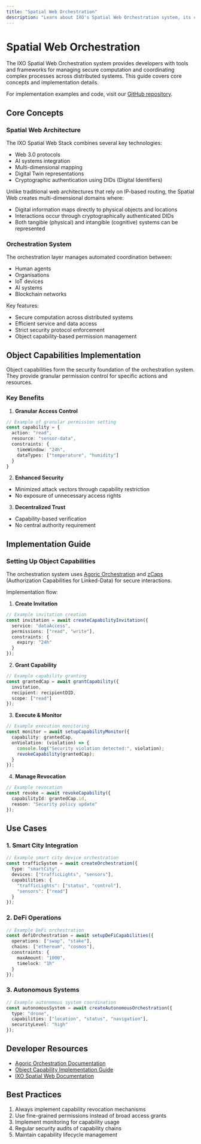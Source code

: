 ```yaml
---
title: "Spatial Web Orchestration"
description: "Learn about IXO's Spatial Web Orchestration system, its core concepts, and how to implement object capabilities for secure computation"
---
```


# Spatial Web Orchestration

The IXO Spatial Web Orchestration system provides developers with tools and frameworks for managing secure computation and coordinating complex processes across distributed systems. This guide covers core concepts and implementation details.

For implementation examples and code, visit our [GitHub repository](https://github.com/ixofoundation/orchestration/blob/main/README.md).

## Core Concepts

### Spatial Web Architecture

The IXO Spatial Web Stack combines several key technologies:
- Web 3.0 protocols
- AI systems integration
- Multi-dimensional mapping
- Digital Twin representations
- Cryptographic authentication using DIDs (Digital Identifiers)

Unlike traditional web architectures that rely on IP-based routing, the Spatial Web creates multi-dimensional domains where:
- Digital information maps directly to physical objects and locations
- Interactions occur through cryptographically authenticated DIDs
- Both tangible (physical) and intangible (cognitive) systems can be represented

### Orchestration System

The orchestration layer manages automated coordination between:
- Human agents
- Organisations
- IoT devices
- AI systems
- Blockchain networks

Key features:
- Secure computation across distributed systems
- Efficient service and data access
- Strict security protocol enforcement
- Object capability-based permission management

## Object Capabilities Implementation

Object capabilities form the security foundation of the orchestration system. They provide granular permission control for specific actions and resources.

### Key Benefits

1. **Granular Access Control**
```typescript
// Example of granular permission setting
const capability = {
  action: "read",
  resource: "sensor-data",
  constraints: {
    timeWindow: "24h",
    dataTypes: ["temperature", "humidity"]
  }
}
```

2. **Enhanced Security**
- Minimized attack vectors through capability restriction
- No exposure of unnecessary access rights

3. **Decentralized Trust**
- Capability-based verification
- No central authority requirement

## Implementation Guide

### Setting Up Object Capabilities

The orchestration system uses [Agoric Orchestration](https://docs.agoric.com/guides/orchestration/) and [zCaps](https://w3c-ccg.github.io/zcap-spec/) (Authorization Capabilities for Linked-Data) for secure interactions.

Implementation flow:

1. **Create Invitation**
```typescript
// Example invitation creation
const invitation = await createCapabilityInvitation({
  service: "dataAccess",
  permissions: ["read", "write"],
  constraints: {
    expiry: "24h"
  }
});
```

2. **Grant Capability**
```typescript
// Example capability granting
const grantedCap = await grantCapability({
  invitation,
  recipient: recipientDID,
  scope: ["read"]
});
```

3. **Execute & Monitor**
```typescript
// Example execution monitoring
const monitor = await setupCapabilityMonitor({
  capability: grantedCap,
  onViolation: (violation) => {
    console.log("Security violation detected:", violation);
    revokeCapability(grantedCap);
  }
});
```

4. **Manage Revocation**
```typescript
// Example revocation
const revoke = await revokeCapability({
  capabilityId: grantedCap.id,
  reason: "Security policy update"
});
```

## Use Cases

### 1. Smart City Integration

```typescript
// Example smart city device orchestration
const trafficSystem = await createOrchestration({
  type: "smartCity",
  devices: ["trafficLights", "sensors"],
  capabilities: {
    "trafficLights": ["status", "control"],
    "sensors": ["read"]
  }
});
```

### 2. DeFi Operations

```typescript
// Example DeFi orchestration
const defiOrchestration = await setupDeFiCapabilities({
  operations: ["swap", "stake"],
  chains: ["ethereum", "cosmos"],
  constraints: {
    maxAmount: "1000",
    timelock: "1h"
  }
});
```

### 3. Autonomous Systems

```typescript
// Example autonomous system coordination
const autonomousSystem = await createAutonomousOrchestration({
  type: "drone",
  capabilities: ["location", "status", "navigation"],
  securityLevel: "high"
});
```

## Developer Resources

- [Agoric Orchestration Documentation](https://github.com/ixofoundation/orchestration/blob/main/Agoric_Orchestration.md)
- [Object Capability Implementation Guide](https://w3c-ccg.github.io/zcap-spec/)
- [IXO Spatial Web Documentation](https://vision.hipeac.net/the-next-computing-paradigm-ncp--the-spatial-web.html)

## Best Practices

1. Always implement capability revocation mechanisms
2. Use fine-grained permissions instead of broad access grants
3. Implement monitoring for capability usage
4. Regular security audits of capability chains
5. Maintain capability lifecycle management

